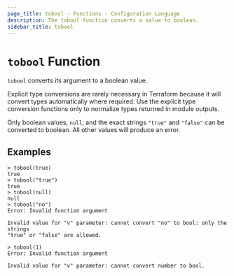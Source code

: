 ```yaml
---
page_title: tobool - Functions - Configuration Language
description: The tobool function converts a value to boolean.
sidebar_title: tobool
---
```


# `tobool` Function

`tobool` converts its argument to a boolean value.

Explicit type conversions are rarely necessary in Terraform because it will
convert types automatically where required. Use the explicit type conversion
functions only to normalize types returned in module outputs.

Only boolean values, `null`, and the exact strings `"true"` and `"false"` can be
converted to boolean. All other values will produce an error.

## Examples

```
> tobool(true)
true
> tobool("true")
true
> tobool(null)
null
> tobool("no")
Error: Invalid function argument

Invalid value for "v" parameter: cannot convert "no" to bool: only the strings
"true" or "false" are allowed.

> tobool(1)
Error: Invalid function argument

Invalid value for "v" parameter: cannot convert number to bool.
```
